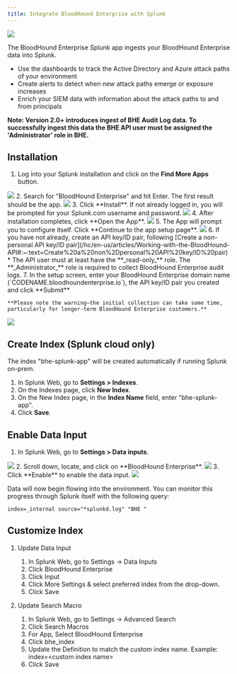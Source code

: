 ---
title: Integrate BloodHound Enterprise with Splunk
---

<Frame>
  <img src="/hc/images/image1-8.png"/>
</Frame>

The BloodHound Enterprise Splunk app ingests your BloodHound Enterprise data into Splunk.

* Use the dashboards to track the Active Directory and Azure attack paths of your environment
* Create alerts to detect when new attack paths emerge or exposure increases
* Enrich your SIEM data with information about the attack paths to and from principals

**Note: Version 2.0+ introduces ingest of BHE Audit Log data. To successfully ingest this data the BHE API user must be assigned the 'Administrator' role in BHE.**

## Installation

1.  Log into your Splunk installation and click on the **Find More Apps** button.
<Frame>
  <img src="/hc/images/image1-9.png"/>
</Frame>
2.  Search for "BloodHound Enterprise" and hit Enter. The first result should be the app.
<Frame>
  <img src="/hc/images/image1-10.png"/>
</Frame>
3.  Click **Install**. If not already logged in, you will be prompted for your Splunk.com username and password.
<Frame>
  <img src="/hc/images/image1-11.png"/>
</Frame>
4.  After installation completes, click **Open the App**.
<Frame>
  <img src="/hc/images/image1-12.png"/>
</Frame>
5.  The App will prompt you to configure itself. Click **Continue to the app setup page**.
<Frame>
  <img src="/hc/images/image1-13.png"/>
</Frame>
6.  If you have not already, create an API key/ID pair, following [Create a non-personal API key/ID pair](/hc/en-us/articles/Working-with-the-BloodHound-API#:~:text=Create%20a%20non%2Dpersonal%20API%20key/ID%20pair)
    * The API user must at least have the **_read-only_** role. The **_Administrator_** role is required to collect BloodHound Enterprise audit logs.
7.  In the setup screen, enter your BloodHound Enterprise domain name (`CODENAME.bloodhoundenterprise.io`), the API key/ID pair you created and click **Submit**

    **Please note the warning—the initial collection can take some time, particularly for longer-term BloodHound Enterprise customers.**
<Frame>
  <img src="/hc/images/image1-14.png"/>
</Frame>

## Create Index (Splunk cloud only)

The index "bhe-splunk-app" will be created automatically if running Splunk on-prem.

1.  In Splunk Web, go to **Settings > Indexes**.
2.  On the Indexes page, click **New Index**.
3.  On the New Index page, in the **Index Name** field, enter "bhe-splunk-app".
4.  Click **Save**.

## Enable Data Input

1.  In Splunk Web, go to **Settings > Data inputs**.
<Frame>
  <img src="/hc/images/image1-15.png"/>
</Frame>
2.  Scroll down, locate, and click on **BloodHound Enterprise**.
<Frame>
  <img src="/hc/images/image1-16.png"/>
</Frame>
3.  Click **Enable** to enable the data input.
<Frame>
  <img src="/hc/images/image1-17.png"/>
</Frame>

Data will now begin flowing into the environment. You can monitor this progress through Splunk itself with the following query:

```
index=_internal source="*splunkd.log" "BHE "
```

## Customize Index

1.  Update Data Input
    1.  In Splunk Web, go to Settings -> Data Inputs
    2.  Click BloodHound Enterprise
    3.  Click Input
    4.  Click More Settings & select preferred index from the drop-down.
    5.  Click Save

2.  Update Search Macro
    1.  In Splunk Web, go to Settings -> Advanced Search
    2.  Click Search Macros
    3.  For App, Select BloodHound Enterprise
    4.  Click bhe_index
    5.  Update the Definition to match the custom index name.
        Example: index=&lt;custom index name&gt;
    6.  Click Save

